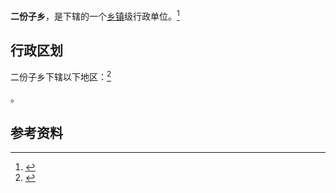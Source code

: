 {{中国乡级行政区|15/01/25/211/000}}

'''二份子乡'''，是{{PRC admin/fullname|15/01/25/211/000|3}}下辖的一个[[乡镇|乡镇]]级行政单位。<ref>{{PRC admin/ref sgc|{{PRC admin/parent|15/01/25/211/000}}}}</ref>

== 行政区划 ==

二份子乡下辖以下地区：<ref>{{PRC admin/ref sgc|15/01/25/211/000}}</ref>

{{PRC admin/children|15/01/25/211/000}}。

== 参考资料 ==

{{reflist}}

{{行政区划小作品}}
{{PRC admin/navcat|15/01/25/211/000}}